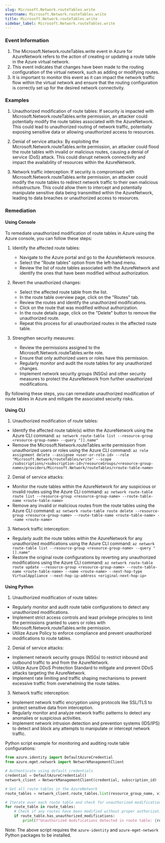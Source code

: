 ```yaml
--- 
slug: Microsoft.Network.routeTables.write
eventname: Microsoft.Network.routeTables.write
title: Microsoft.Network.routeTables.write
sidebar_label: Microsoft.Network.routeTables.write
---
```

                       
### Event Information

1. The Microsoft.Network.routeTables.write event in Azure for AzureNetwork refers to the action of creating or updating a route table in the Azure virtual network.
2. This event indicates that changes have been made to the routing configuration of the virtual network, such as adding or modifying routes.
3. It is important to monitor this event as it can impact the network traffic flow within the virtual network and ensure that the routing configuration is correctly set up for the desired network connectivity.


### Examples

1. Unauthorized modification of route tables: If security is impacted with Microsoft.Network.routeTables.write permission, an attacker could potentially modify the route tables associated with the AzureNetwork. This could lead to unauthorized routing of network traffic, potentially exposing sensitive data or allowing unauthorized access to resources.

2. Denial of service attacks: By exploiting the Microsoft.Network.routeTables.write permission, an attacker could flood the route tables with invalid or malicious routes, causing a denial of service (DoS) attack. This could disrupt network connectivity and impact the availability of resources within the AzureNetwork.

3. Network traffic interception: If security is compromised with Microsoft.Network.routeTables.write permission, an attacker could modify the route tables to redirect network traffic to their own malicious infrastructure. This could allow them to intercept and potentially manipulate sensitive data being transmitted within the AzureNetwork, leading to data breaches or unauthorized access to resources.

### Remediation

#### Using Console

To remediate unauthorized modification of route tables in Azure using the Azure console, you can follow these steps:

1. Identify the affected route tables: 
   - Navigate to the Azure portal and go to the AzureNetwork resource.
   - Select the "Route tables" option from the left-hand menu.
   - Review the list of route tables associated with the AzureNetwork and identify the ones that have been modified without authorization.

2. Revert the unauthorized changes:
   - Select the affected route table from the list.
   - In the route table overview page, click on the "Routes" tab.
   - Review the routes and identify the unauthorized modifications.
   - Click on the route that was modified without authorization.
   - In the route details page, click on the "Delete" button to remove the unauthorized route.
   - Repeat this process for all unauthorized routes in the affected route table.

3. Strengthen security measures:
   - Review the permissions assigned to the Microsoft.Network.routeTables.write role.
   - Ensure that only authorized users or roles have this permission.
   - Regularly monitor and audit the route tables for any unauthorized changes.
   - Implement network security groups (NSGs) and other security measures to protect the AzureNetwork from further unauthorized modifications.

By following these steps, you can remediate unauthorized modification of route tables in Azure and mitigate the associated security risks.

#### Using CLI

1. Unauthorized modification of route tables:
- Identify the affected route table(s) within the AzureNetwork using the Azure CLI command: `az network route-table list --resource-group <resource-group-name> --query "[].name"`
- Remove the Microsoft.Network.routeTables.write permission from unauthorized users or roles using the Azure CLI command: `az role assignment delete --assignee <user-or-role-id> --role "Microsoft.Network/routeTables/write" --scope /subscriptions/<subscription-id>/resourceGroups/<resource-group-name>/providers/Microsoft.Network/routeTables/<route-table-name>`

2. Denial of service attacks:
- Monitor the route tables within the AzureNetwork for any suspicious or invalid routes using the Azure CLI command: `az network route-table route list --resource-group <resource-group-name> --route-table-name <route-table-name>`
- Remove any invalid or malicious routes from the route tables using the Azure CLI command: `az network route-table route delete --resource-group <resource-group-name> --route-table-name <route-table-name> --name <route-name>`

3. Network traffic interception:
- Regularly audit the route tables within the AzureNetwork for any unauthorized modifications using the Azure CLI command: `az network route-table list --resource-group <resource-group-name> --query "[].name"`
- Restore the original route configurations by reverting any unauthorized modifications using the Azure CLI command: `az network route-table route update --resource-group <resource-group-name> --route-table-name <route-table-name> --name <route-name> --next-hop-type VirtualAppliance --next-hop-ip-address <original-next-hop-ip>`

#### Using Python

1. Unauthorized modification of route tables:
- Regularly monitor and audit route table configurations to detect any unauthorized modifications.
- Implement strict access controls and least privilege principles to limit the permissions granted to users or roles with Microsoft.Network.routeTables.write permission.
- Utilize Azure Policy to enforce compliance and prevent unauthorized modifications to route tables.

2. Denial of service attacks:
- Implement network security groups (NSGs) to restrict inbound and outbound traffic to and from the AzureNetwork.
- Utilize Azure DDoS Protection Standard to mitigate and prevent DDoS attacks targeting the AzureNetwork.
- Implement rate limiting and traffic shaping mechanisms to prevent excessive traffic from overwhelming the route tables.

3. Network traffic interception:
- Implement network traffic encryption using protocols like SSL/TLS to protect sensitive data from interception.
- Regularly monitor and analyze network traffic patterns to detect any anomalies or suspicious activities.
- Implement network intrusion detection and prevention systems (IDS/IPS) to detect and block any attempts to manipulate or intercept network traffic.

Python script example for monitoring and auditing route table configurations:

```python
from azure.identity import DefaultAzureCredential
from azure.mgmt.network import NetworkManagementClient

# Authenticate using default credentials
credential = DefaultAzureCredential()
network_client = NetworkManagementClient(credential, subscription_id)

# Get all route tables in the AzureNetwork
route_tables = network_client.route_tables.list(resource_group_name, virtual_network_name)

# Iterate over each route table and check for unauthorized modifications
for route_table in route_tables:
    # Check if any routes have been modified without proper authorization
    if route_table.has_unauthorized_modifications:
        print(f"Unauthorized modifications detected in route table: {route_table.name}")
```

Note: The above script requires the `azure-identity` and `azure-mgmt-network` Python packages to be installed.


 